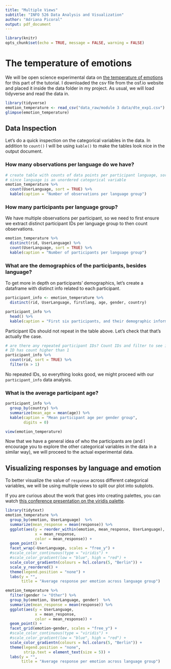```yaml
---
title: "Multiple Views"
subtitle: "INFO 526 Data Analysis and Visualization"
author: "Adriana Picoral"
output: pdf_document
---
```


```r
library(knitr)
opts_chunk$set(echo = TRUE, message = FALSE, warning = FALSE)
```

# The temperature of emotions

We will be open science experimental data on [the temperature of emotions](https://osf.io/tcbg5/) for this part of the tutorial. I downloaded the csv file from the osf.io website and placed it inside the data folder in my project. As usual, we will load tidyverse and read the data in.

```r
library(tidyverse)
emotion_temperature <- read_csv("data_raw/module 3 data/dte_exp1.csv")
glimpse(emotion_temperature)
```
## Data Inspection

Let's do a quick inspection on the categorical variables in the data. In addition to `count()` I will be using `kable()` to make the tables look nice in the output document.

### How many observations per language do we have?

```r
# create table with counts of data points per participant language, sort table
# since language is an unordered categorical variable
emotion_temperature %>%
  count(UserLanguage, sort = TRUE) %>%
  kable(caption = "Number of observations per language group")
```

### How many participants per language group?

We have multiple observations per participant, so we need to first ensure we extract distinct participant IDs per language group to then count observations.

```r
emotion_temperature %>%
  distinct(rid, UserLanguage) %>%
  count(UserLanguage, sort = TRUE) %>%
  kable(caption = "Number of participants per language group")
```

### What are the demographics of the participants, besides language?

To get more in depth on participants' demographics, let's create a dataframe with distinct info related to each participant.

```r
participant_info <- emotion_temperature %>%
  distinct(rid, UserLanguage, firstlang, age, gender, country)

participant_info %>%
  head() %>%
  kable(caption = "First six participants, and their demographic information")
```

Participant IDs should not repeat in the table above. Let's check that that's actually the case.

```r
# are there any repeated participant IDs? Count IDs and filter to see if any
# ID has count higher than 1
participant_info %>%
  count(rid, sort = TRUE) %>%
  filter(n > 1)
```

No repeated IDs, so everything looks good, we might proceed with our `participant_info` data analysis.

### What is the average participant age?

```r
participant_info %>% 
  group_by(country) %>%
  summarize(mean_age = mean(age)) %>%
  kable(caption = "Mean participant age per gender group",
        digits = 0)

view(emotion_temperature)
```

Now that we have a general idea of who the participants are (and I encourage you to explore the other categorical variables in the data in a similar way), we will proceed to the actual experimental data.

## Visualizing responses by language and emotion

To better visualize the value of `response` across different categorical variables, we will be using multiple views to split our plot into subplots. 

If you are curious about the work that goes into creating palettes, you can watch [this conference presentation on the viridis palette](https://youtu.be/xAoljeRJ3lU?t=1032).

```r
library(tidytext)
emotion_temperature %>%
  group_by(emotion, UserLanguage)  %>% 
  summarize(mean_response = mean(response)) %>% 
  ggplot(aes(y = reorder_within(emotion, mean_response, UserLanguage),
             x = mean_response,
             color = mean_response)) +
  geom_point() +
  facet_wrap(~UserLanguage, scales = "free_y") +
  #scale_color_continuous(type = "viridis") +
  #scale_color_gradient(low = "blue", high = "red") +
  scale_color_gradientn(colours = hcl.colors(5, "Berlin")) +
  scale_y_reordered() +
  theme(legend.position = "none") +
  labs(y = "",
       title = "Average response per emotion across language group")

```

```r
emotion_temperature %>%
  filter(gender != "Other") %>%
  group_by(emotion, UserLanguage, gender)  %>% 
  summarize(mean_response = mean(response)) %>% 
  ggplot(aes(y = UserLanguage,
             x = mean_response,
             color = mean_response)) +
  geom_point() +
  facet_grid(emotion~gender, scales = "free_y") +
  #scale_color_continuous(type = "viridis") +
  #scale_color_gradient(low = "blue", high = "red") +
  scale_color_gradientn(colours = hcl.colors(5, "Berlin")) +
  theme(legend.position = "none",
        strip.text = element_text(size = 5)) +
  labs(y = "",
       title = "Average response per emotion across language group")
```


